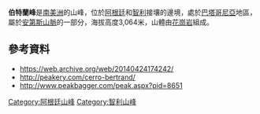 '''伯特蘭峰'''是[[南美洲|南美洲]]的山峰，位於[[阿根廷|阿根廷]]和[[智利|智利]]接壤的邊境，處於[[巴塔哥尼亞|巴塔哥尼亞]]地區，屬於[[安第斯山脈|安第斯山脈]]的一部分，海拔高度3,064米，山體由[[花崗岩|花崗岩]]組成。

==參考資料==
* https://web.archive.org/web/20140424174242/
* http://peakery.com/cerro-bertrand/ {{Wayback|url=http://peakery.com/cerro-bertrand/ |date=20140424174242 }}
* http://www.peakbagger.com/peak.aspx?pid=8651 {{Wayback|url=http://www.peakbagger.com/peak.aspx?pid=8651 |date=20210123121812 }}

{{Argentina-geo-stub}}
{{Chile-geo-stub}}
[[Category:阿根廷山峰|Category:阿根廷山峰]]
[[Category:智利山峰|Category:智利山峰]]